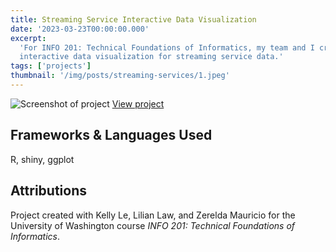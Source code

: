 ```yaml
---
title: Streaming Service Interactive Data Visualization
date: '2023-03-23T00:00:00.000'
excerpt:
  'For INFO 201: Technical Foundations of Informatics, my team and I created an
  interactive data visualization for streaming service data.'
tags: ['projects']
thumbnail: '/img/posts/streaming-services/1.jpeg'
---
```


![Screenshot of project](/img/posts/streaming-services/1.jpeg)
[View project](https://bella-lee.shinyapps.io/info201-final-project/)

## Frameworks & Languages Used

R, shiny, ggplot

## Attributions

Project created with Kelly Le, Lilian Law, and Zerelda Mauricio for the
University of Washington course _INFO 201: Technical Foundations of
Informatics_.
